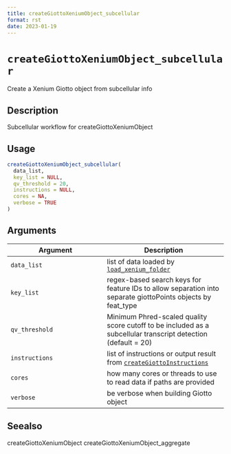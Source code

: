 ```yaml
--- 
title: createGiottoXeniumObject_subcellular 
format: rst 
date: 2023-01-19 
--- 
```

# `createGiottoXeniumObject_subcellular`

Create a Xenium Giotto object from subcellular info


## Description

Subcellular workflow for createGiottoXeniumObject


## Usage

```r
createGiottoXeniumObject_subcellular(
  data_list,
  key_list = NULL,
  qv_threshold = 20,
  instructions = NULL,
  cores = NA,
  verbose = TRUE
)
```


## Arguments

Argument      |Description
------------- |----------------
`data_list`     |     list of data loaded by [`load_xenium_folder`](#loadxeniumfolder)
`key_list`     |     regex-based search keys for feature IDs to allow separation into separate giottoPoints objects by feat_type
`qv_threshold`     |     Minimum Phred-scaled quality score cutoff to be included as a subcellular transcript detection (default = 20)
`instructions`     |     list of instructions or output result from [`createGiottoInstructions`](#creategiottoinstructions)
`cores`     |     how many cores or threads to use to read data if paths are provided
`verbose`     |     be verbose when building Giotto object


## Seealso

createGiottoXeniumObject createGiottoXeniumObject_aggregate


